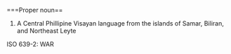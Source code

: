 ===Proper noun==
#A Central Phillipine Visayan language from the islands of Samar, Biliran, and Northeast Leyte

ISO 639-2: WAR